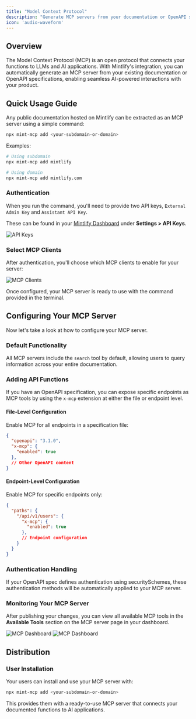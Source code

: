 ```yaml
---
title: "Model Context Protocol"
description: "Generate MCP servers from your documentation or OpenAPI specs"
icon: 'audio-waveform'
---
```


## Overview

The Model Context Protocol (MCP) is an open protocol that connects your functions to LLMs and AI applications. With Mintlify's integration, you can automatically generate an MCP server from your existing documentation or OpenAPI specifications, enabling seamless AI-powered interactions with your product.

## Quick Usage Guide

Any public documentation hosted on Mintlify can be extracted as an MCP server using a simple command:

```bash
npx mint-mcp add <your-subdomain-or-domain>
```

Examples:

```bash
# Using subdomain
npx mint-mcp add mintlify

# Using domain
npx mint-mcp add mintlify.com
```

### Authentication

When you run the command, you'll need to provide two API keys, `External Admin Key` and `Assistant API Key`.

These can be found in your [Mintlify Dashboard](https://dashboard.mintlify.com/settings/organization/api-keys) under **Settings > API Keys**.

<Frame>
  <img src="/images/mcp/mcp-terminal.png" alt="API Keys" />
</Frame>

### Select MCP Clients

After authentication, you'll choose which MCP clients to enable for your server:

<Frame>
  <img src="/images/mcp/mcp-terminal-completed.png" alt="MCP Clients" />
</Frame>

Once configured, your MCP server is ready to use with the command provided in the terminal.

## Configuring Your MCP Server

Now let's take a look at how to configure your MCP server.

### Default Functionality

All MCP servers include the `search` tool by default, allowing users to query information across your entire documentation.

### Adding API Functions

If you have an OpenAPI specification, you can expose specific endpoints as MCP tools by using the `x-mcp` extension at either the file or endpoint level.

#### File-Level Configuration

Enable MCP for all endpoints in a specification file:

```json
{
  "openapi": "3.1.0",
  "x-mcp": {
    "enabled": true
  },
  // Other OpenAPI content
}
```

#### Endpoint-Level Configuration

Enable MCP for specific endpoints only:

```json
{
  "paths": {
    "/api/v1/users": {
      "x-mcp": {
        "enabled": true
      },
      // Endpoint configuration
    }
  }
}
```

### Authentication Handling

If your OpenAPI spec defines authentication using securitySchemes, these authentication methods will be automatically applied to your MCP server.

### Monitoring Your MCP Server

After publishing your changes, you can view all available MCP tools in the **Available Tools** section on the MCP server page in your dashboard.

<Frame>
  <img src="/images/mcp/mcp-server-page-light.png" alt="MCP Dashboard" class="block dark:hidden" />
  <img src="/images/mcp/mcp-server-page-dark.png" alt="MCP Dashboard" class="hidden dark:block" />
</Frame>

## Distribution

### User Installation

Your users can install and use your MCP server with:

```bash
npx mint-mcp add <your-subdomain-or-domain>
```

This provides them with a ready-to-use MCP server that connects your documented functions to AI applications.